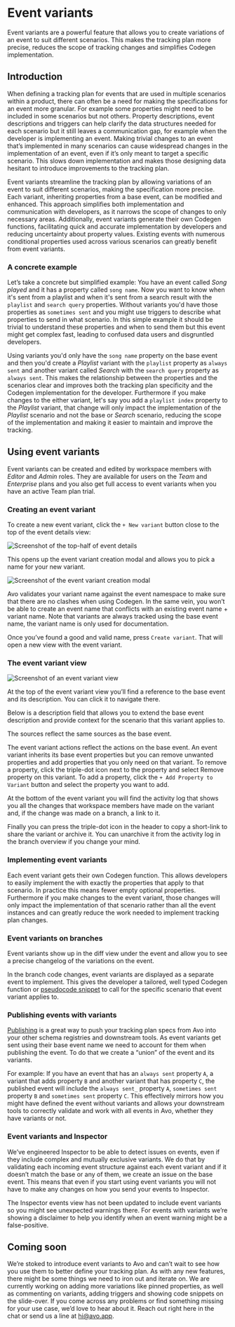 
# Event variants

Event variants are a powerful feature that allows you to create variations of an event to suit different scenarios. This makes the tracking plan more precise, reduces the scope of tracking changes and simplifies Codegen implementation.

## Introduction

When defining a tracking plan for events that are used in multiple scenarios within a product, there can often be a need for making the specifications for an event more granular. For example some properties might need to be included in some scenarios but not others. Property descriptions, event descriptions and triggers can help clarify the data structures needed for each scenario but it still leaves a communication gap, for example when the developer is implementing an event. Making trivial changes to an event that’s implemented in many scenarios can cause widespread changes in the implementation of an event, even if it’s only meant to target a specific scenario. This slows down implementation and makes those designing data hesitant to introduce improvements to the tracking plan.

Event variants streamline the tracking plan by allowing variations of an event to suit different scenarios, making the specification more precise. Each variant, inheriting properties from a base event, can be modified and enhanced. This approach simplifies both implementation and communication with developers, as it narrows the scope of changes to only necessary areas. Additionally, event variants generate their own Codegen functions, facilitating quick and accurate implementation by developers and reducing uncertainty about property values. Existing events with numerous conditional properties used across various scenarios can greatly benefit from event variants.

### A concrete example

Let’s take a concrete but simplified example: You have an event called _Song played_ and it has a property called `song name`. Now you want to know when it's sent from a playlist and when it's sent from a search result with the `playlist` and `search query` properties. Without variants you'd have those properties as `sometimes sent` and you might use triggers to describe what properties to send in what scenario. In this simple example it should be trivial to understand these properties and when to send them but this event might get complex fast, leading to confused data users and disgruntled developers. 

Using variants you'd only have the `song name` property on the base event and then you'd create a _Playlist_ variant with the `playlist` property as `always sent` and another variant called _Search_ with the `search query` property as `always sent`. This makes the relationship between the properties and the scenarios clear and improves both the tracking plan specificity and the Codegen implementation for the developer. Furthermore if you make changes to the either variant, let's say you add a `playlist index` property to the _Playlist_ variant, that change will only impact the implementation of the _Playlist_ scenario and not the base or _Search_ scenario, reducing the scope of the implementation and making it easier to maintain and improve the tracking.

## Using event variants

Event variants can be created and edited by workspace members with _Editor_ and _Admin_ roles. They are available for users on the _Team_ and _Enterprise_ plans and you also get full access to event variants when you have an active Team plan trial.

### Creating an event variant

To create a new event variant, click the `+ New variant` button close to the top of the event details view: 

![Screenshot of the top-half of event details](/images/event-variants/event-details.png)

This opens up the event variant creation modal and allows you to pick a name for your new variant. 

![Screenshot of the event variant creation modal](/images/event-variants/create-event-variant-modal.png)

<Callout type="info" emoji="💡">Avo validates your variant name against the event namespace to make sure that there are no clashes when using Codegen. In the same vein, you won’t be able to create an event name that conflicts with an existing event name + variant name. Note that variants are always tracked using the base event name, the variant name is only used for documentation.</Callout>

Once you’ve found a good and valid name, press `Create variant`. That will open a new view with the event variant. 

### The event variant view

![Screenshot of an event variant view](/images/event-variants/event-variant.png)

At the top of the event variant view you’ll find a reference to the base event and its description. You can click it to navigate there.

Below is a description field that allows you to extend the base event description and provide context for the scenario that this variant applies to.

The sources reflect the same sources as the base event.

The event variant actions reflect the actions on the base event. An event variant inherits its base event properties but you can remove unwanted properties and add properties that you only need on that variant. To remove a property, click the triple-dot icon next to the property and select Remove property on this variant. To add a property, click the `+ Add Property to Variant` button and select the property you want to add. 

At the bottom of the event variant you will find the activity log that shows you all the changes that workspace members have made on the variant and, if the change was made on a branch, a link to it.

Finally you can press the triple-dot icon in the header to copy a short-link to share the variant or archive it. You can unarchive it from the activity log in the branch overview if you change your mind.


### Implementing event variants

Each event variant gets their own Codegen function. This allows developers to easily implement the with exactly the properties that apply to that scenario. In practice this means fewer empty optional properties. Furthermore if you make changes to the event variant, those changes will only impact the implementation of that scenario rather than all the event instances and can greatly reduce the work needed to implement tracking plan changes. 

### Event variants on branches

Event variants show up in the diff view under the event and allow you to see a precise changelog of the variations on the event.

In the branch code changes, event variants are displayed as a separate event to implement. This gives the developer a tailored, well typed Codegen function or [pseudocode snippet](/data-design/branches/code-changes#non-codegen-snippets) to call for the specific scenario that event variant applies to.

### Publishing events with variants
[Publishing](/publishing/publishing/overview) is a great way to push your tracking plan specs from Avo into your other schema registries and downstream tools. As event variants get sent using their base event name we need to account for them when publishing the event. To do that we create a “union” of the event and its variants. 

For example: If you have an event that has an `always sent` property `A`, a variant that adds property `B` and another variant that has property `C`, the published event will include the `always sent_` property `A`, `sometimes sent` property `B` and `sometimes sent` property `C`. This effectively mirrors how you might have defined the event without variants and allows your downstream tools to correctly validate and work with all events in Avo, whether they have variants or not.

### Event variants and Inspector 

We’ve engineered Inspector to be able to detect issues on events, even if they include complex and mutually exclusive variants. We do that by validating each incoming event structure against each event variant and if it doesn’t match the base or any of them, we create an issue on the base event. This means that even if you start using event variants you will not have to make any changes on how you send your events to Inspector. 

<Callout emoji="⚠️">The Inspector events view has not been updated to include event variants so you might see unexpected warnings there. For events with variants we’re showing a disclaimer to help you identify when an event warning might be a false-positive.</Callout>

## Coming soon

We’re stoked to introduce event variants to Avo and can’t wait to see how you use them to better define your tracking plan. As with any new features, there might be some things we need to iron out and iterate on. We are currently working on adding more variations like pinned properties, as well as commenting on variants, adding triggers and showing code snippets on the slide-over. If you come across any problems or find something missing for your use case, we’d love to hear about it. Reach out right here in the chat or send us a line at [hi@avo.app](mailto:hi@avo.app). 
